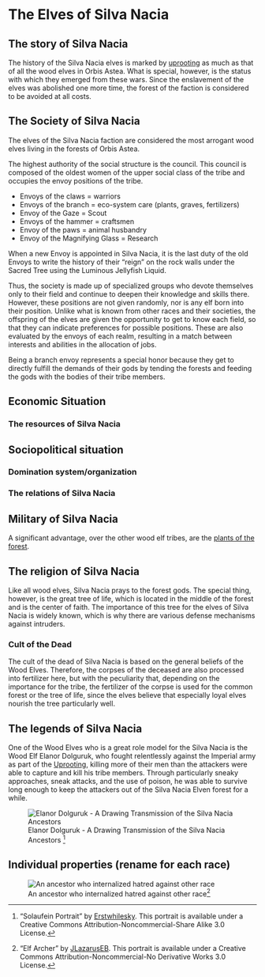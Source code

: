 
# The Elves of Silva Nacia {#SilvaNacia}

## The story of Silva Nacia

The history of the Silva Nacia elves is marked by <font color="green">[uprooting](#uprooting)</font> as much as that of all the wood elves in Orbis Astea. What is special, however, is the status with which they emerged from these wars. Since the enslavement of the elves was abolished one more time, the forest of the faction is considered to be avoided at all costs.

## The Society of Silva Nacia

The elves of the Silva Nacia faction are considered the most arrogant wood elves living in the forests of Orbis Astea.

The highest authority of the social structure is the council. This council is composed of the oldest women of the upper social class of the tribe and occupies the envoy positions of the tribe.

* Envoys of the claws = warriors
* Envoys of the branch = eco-system care (plants, graves, fertilizers)
* Envoy of the Gaze = Scout
* Envoys of the hammer = craftsmen
* Envoy of the paws = animal husbandry
* Envoy of the Magnifying Glass = Research

When a new Envoy is appointed in Silva Nacia, it is the last duty of the old Envoys to write the history of their "reign" on the rock walls under the Sacred Tree using the Luminous Jellyfish Liquid.

Thus, the society is made up of specialized groups who devote themselves only to their field and continue to deepen their knowledge and skills there. However, these positions are not given randomly, nor is any elf born into their position. Unlike what is known from other races and their societies, the offspring of the elves are given the opportunity to get to know each field, so that they can indicate preferences for possible positions. These are also evaluated by the envoys of each realm, resulting in a match between interests and abilities in the allocation of jobs.

Being a branch envoy represents a special honor because they get to directly fulfill the demands of their gods by tending the forests and feeding the gods with the bodies of their tribe members.

## Economic Situation

### The resources of Silva Nacia

## Sociopolitical situation

### Domination system/organization

### The relations of Silva Nacia

## Military of Silva Nacia

A significant advantage, over the other wood elf tribes, are the <font color="green">[plants of the forest ](#SilvaNaciaForest)</font>.

## The religion of Silva Nacia

Like all wood elves, Silva Nacia prays to the forest gods. The special thing, however, is the great tree of life, which is located in the middle of the forest and is the center of faith. The importance of this tree for the elves of Silva Nacia is widely known, which is why there are various defense mechanisms against intruders.  

### Cult of the Dead

The cult of the dead of Silva Nacia is based on the general beliefs of the Wood Elves. Therefore, the corpses of the deceased are also processed into fertilizer here, but with the peculiarity that, depending on the importance for the tribe, the fertilizer of the corpse is used for the common forest or the tree of life, since the elves believe that especially loyal elves nourish the tree particularly well.

## The legends of Silva Nacia

One of the Wood Elves who is a great role model for the Silva Nacia is the Wood Elf Elanor Dolguruk, who fought relentlessly against the Imperial army as part of the <font color="green">[Uprooting](#Unrooting)</font>, killing more of their men than the attackers were able to capture and kill his tribe members. Through particularly sneaky approaches, sneak attacks, and the use of poison, he was able to survive long enough to keep the attackers out of the Silva Nacia Elven forest for a while.

![Elanor Dolguruk - A Drawing Transmission of the Silva Nacia Ancestors [^ErstwhileskySolaufeinPortrait]](Pictures\\Flavor\Elfen\\ElanorDolguruk_Erstwhilesky.jpg)



## Individual properties (rename for each race)


![An ancestor who internalized hatred against other race[^ElfArcherJLazarusEB]](Pictures\\Flavor\Elfen\\ElfArcher_by_JLazarusEB.jpg)





[^ErstwhileskySolaufeinPortrait]: "Solaufein Portrait" by [Erstwhilesky](https://www.deviantart.com/erstwhilesky/gallery). This portrait is available under a Creative Commons Attribution-Noncommercial-Share Alike 3.0 License.

[^ElfArcherJLazarusEB]: "Elf Archer" by [JLazarusEB](https://www.deviantart.com/jlazaruseb/art/Elf-Archer-531525398). This portrait is available under a Creative Commons Attribution-Noncommercial-No Derivative Works 3.0 License.
